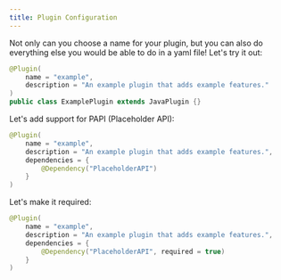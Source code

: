 ```yaml
---
title: Plugin Configuration
---
```


Not only can you choose a name for your plugin, but you can also do everything else
you would be able to do in a yaml file! Let's try it out:

```java
@Plugin(
    name = "example",
    description = "An example plugin that adds example features."
)
public class ExamplePlugin extends JavaPlugin {}
```

Let's add support for PAPI (Placeholder API):

```java
@Plugin(
    name = "example",
    description = "An example plugin that adds example features.",
    dependencies = {
        @Dependency("PlaceholderAPI")
    }
)
```

Let's make it required:

```java
@Plugin(
    name = "example",
    description = "An example plugin that adds example features.",
    dependencies = {
        @Dependency("PlaceholderAPI", required = true)
    }
)
```
